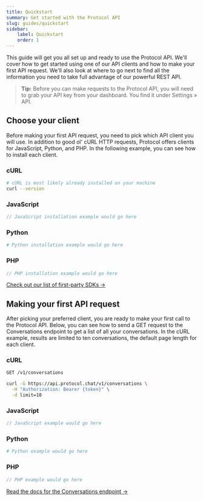 ```yaml
---
title: Quickstart
summary: Get started with the Protocol API
slug: guides/quickstart
sidebar:
    label: Quickstart
    order: 1
---
```




This guide will get you all set up and ready to use the Protocol API. We'll cover how to get started using one of our API clients and how to make your first API request. We'll also look at where to go next to find all the information you need to take full advantage of our powerful REST API.

> **Tip:** Before you can make requests to the Protocol API, you will need to grab your API key from your dashboard. You find it under Settings » API.

## Choose your client

Before making your first API request, you need to pick which API client you will use. In addition to good ol' cURL HTTP requests, Protocol offers clients for JavaScript, Python, and PHP. In the following example, you can see how to install each client.

### cURL

```bash
# cURL is most likely already installed on your machine
curl --version
```

### JavaScript

```js
// JavaScript installation example would go here
```

### Python

```python
# Python installation example would go here
```

### PHP

```php
// PHP installation example would go here
```

[Check out our list of first-party SDKs →](#)

## Making your first API request

After picking your preferred client, you are ready to make your first call to the Protocol API. Below, you can see how to send a GET request to the Conversations endpoint to get a list of all your conversations. In the cURL example, results are limited to ten conversations, the default page length for each client.

### cURL

```bash
GET /v1/conversations

curl -G https://api.protocol.chat/v1/conversations \
  -H "Authorization: Bearer {token}" \
  -d limit=10
```

### JavaScript

```js
// JavaScript example would go here
```

### Python

```python
# Python example would go here
```

### PHP

```php
// PHP example would go here
```

[Read the docs for the Conversations endpoint →](#)

